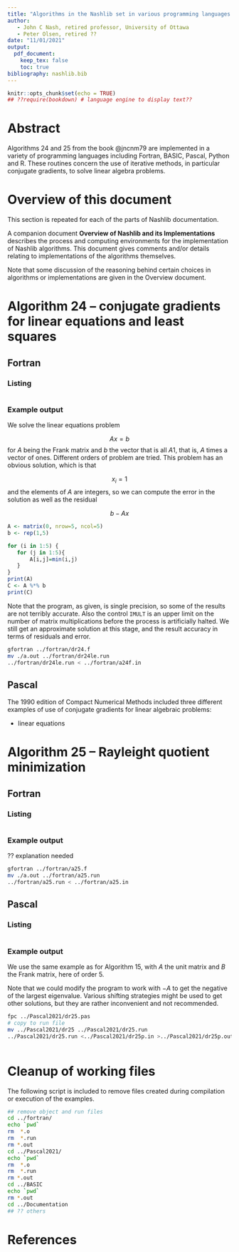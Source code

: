 ```yaml
---
title: "Algorithms in the Nashlib set in various programming languages -- Part 4"
author: 
   - John C Nash, retired professor, University of Ottawa
   - Peter Olsen, retired ??
date: "11/01/2021"
output: 
  pdf_document:
    keep_tex: false
    toc: true
bibliography: nashlib.bib
---
```


```r
knitr::opts_chunk$set(echo = TRUE)
## ??require(bookdown) # language engine to display text??
```

# Abstract

Algorithms 24 and 25 from the book @jncnm79 are implemented in a variety of programming
languages including Fortran, BASIC, Pascal, Python and R. These routines concern the 
use of iterative methods, in particular conjugate gradients, to solve linear algebra
problems. 

\pagebreak
# Overview of this document

This section is repeated for each of the parts of
Nashlib documentation.

A companion document **Overview of Nashlib and its Implementations** describes the
process and computing environments for the implementation of Nashlib algorithms.
This document gives comments and/or details relating to implementations of
the algorithms themselves.

Note that some discussion of the reasoning behind certain choices in algorithms or
implementations are given in the Overview document.

\pagebreak



# Algorithm 24 -- conjugate gradients for linear equations and least squares

## Fortran

### Listing

```r
```

### Example output

We solve the linear equations problem 

$$ A x = b$$
for $A$ being the Frank matrix and $b$ the vector that is all $A 1$, that is, $A$
times a vector of ones. Different orders
of problem are tried. This problem has an obvious solution, which is that

$$ x_i = 1 $$
and the elements of $A$ are integers, so we can compute the error in the solution
as well as the residual 

$$ b - A x $$


```r
A <- matrix(0, nrow=5, ncol=5)
b <- rep(1,5)

for (i in 1:5) {
   for (j in 1:5){
       A[i,j]=min(i,j)
   }
}
print(A)
C <- A %*% b
print(C)
```



Note that the program, as given, is single precision, so some
of the results are not terribly accurate. Also the control `IMULT` is an upper 
limit on the number of matrix multiplications before the process is artificially
halted. We still get an approximate solution at this stage, and the result
accuracy in terms of residuals and error.

```bash
gfortran ../fortran/dr24.f
mv ./a.out ../fortran/dr24le.run
../fortran/dr24le.run < ../fortran/a24f.in
```

<!-- ## BASIC -->

## Pascal

The 1990 edition of Compact Numerical Methods included three different examples
of use of conjugate gradients for linear algebraic problems:

- linear equations 

<!-- ## Python -->

<!-- ## R -->

<!-- ## Others -->

\pagebreak
# Algorithm 25 -- Rayleight quotient minimization

## Fortran 

### Listing

```r
```

### Example output

?? explanation needed

```bash
gfortran ../fortran/a25.f
mv ./a.out ../fortran/a25.run
../fortran/a25.run < ../fortran/a25.in
```


<!-- ## BASIC -->

## Pascal

### Listing

```r
```

### Example output

We use the same example as for Algorithm 15, with $A$ the unit matrix and $B$ the
Frank matrix, here of order 5.

Note that we could modify the program to work with $-A$ to get the negative of the
largest eigenvalue. Various shifting strategies might be used to get other solutions,
but they are rather inconvenient and not recommended.

```bash
fpc ../Pascal2021/dr25.pas
# copy to run file
mv ../Pascal2021/dr25 ../Pascal2021/dr25.run
../Pascal2021/dr25.run <../Pascal2021/dr25p.in >../Pascal2021/dr25p.out
```

```r
```


<!-- ## Python -->

<!-- ## R -->

<!-- ## Others -->



# Cleanup of working files

The following script is included to remove files created during compilation or
execution of the examples.

```bash
## remove object and run files
cd ../fortran/
echo `pwd`
rm  *.o
rm  *.run
rm *.out
cd ../Pascal2021/
echo `pwd`
rm  *.o
rm  *.run
rm *.out
cd ../BASIC
echo `pwd`
rm *.out
cd ../Documentation
## ?? others
```


# References